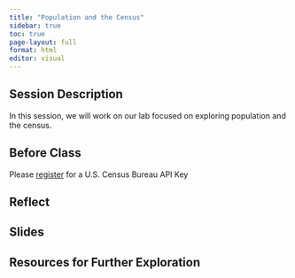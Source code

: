 ```yaml
---
title: "Population and the Census"
sidebar: true
toc: true
page-layout: full
format: html
editor: visual
---
```


## Session Description

In this session, we will work on our lab focused on exploring population and the census.

## Before Class

Please [register](https://api.census.gov/data/key_signup.html) for a U.S. Census Bureau API Key

## Reflect

## Slides

## Resources for Further Exploration
